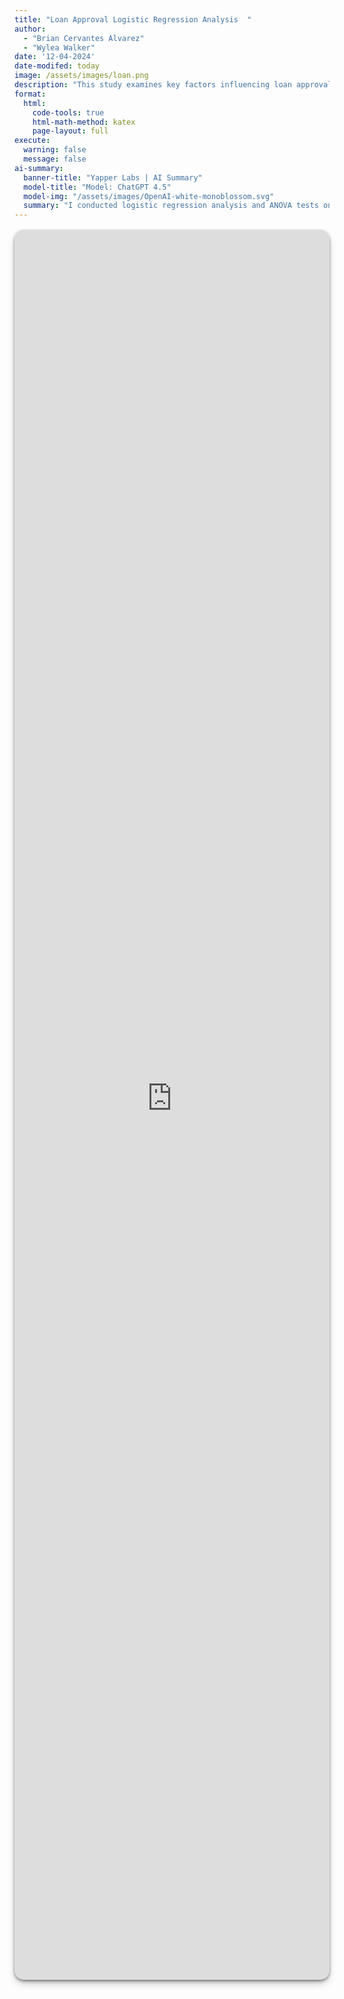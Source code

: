 ```yaml
---
title: "Loan Approval Logistic Regression Analysis  "
author: 
  - "Brian Cervantes Alvarez"
  - "Wylea Walker"
date: '12-04-2024'
date-modifed: today
image: /assets/images/loan.png
description: "This study examines key factors influencing loan approval using logistic regression and ANOVA on 32,581 simulated applications. Significant predictors include income, home ownership, and loan amount, with higher income increasing approval odds. Unexpected findings, like lower odds for higher credit scores, suggest potential model refinement. ANOVA further explores differences in interest rates and loan-to-income ratios across categories, offering practical insights for both lenders and applicants."
format:
  html:
    code-tools: true
    html-math-method: katex
    page-layout: full
execute: 
  warning: false
  message: false
ai-summary:
  banner-title: "Yapper Labs | AI Summary"
  model-title: "Model: ChatGPT 4.5"
  model-img: "/assets/images/OpenAI-white-monoblossom.svg"
  summary: "I conducted logistic regression analysis and ANOVA tests on 32,581 simulated loan applications to determine the key demographic and financial predictors influencing loan approvals. My logistic regression model achieved strong interpretability, revealing that higher income and renting significantly increased approval odds, while higher credit scores unexpectedly decreased approval likelihood; notably, multicollinearity was minimal with all VIF values below 5. ANOVA results highlighted statistically significant differences in loan interest rates across loan intents and loan-to-income percentages across home ownership statuses, providing actionable insights for refining lending practices."
---
```


:::{.column-page}

```{=html}
<div style="
  position: relative;
  width: 100%;
  height: 70vh;        /* 70% of the viewport height */
  min-height: 10vh;   /* fallback on very short screens */
  overflow: hidden;
  border-radius: 15px;
  box-shadow: rgba(0, 0, 0, 0.4) 0px 2px 4px,
              rgba(0, 0, 0, 0.3) 0px 7px 13px -3px,
              rgba(0, 0, 0, 0.2) 0px -3px 0px inset;
  margin: 1rem 0;
">
  <iframe 
    src="https://bcervantesalvarez.github.io/Presentations/LoanApproval/"
    title="Loan Approval"
    style="
      position: absolute;
      top: 0;
      left: 0;
      width: 100%;
      height: 100%;
      border: none;
    ">
  </iframe>
</div>
```
:::